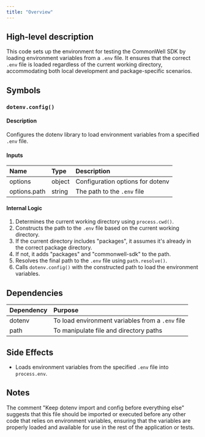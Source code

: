 ```yaml
---
title: "Overview"
---
```


## High-level description
This code sets up the environment for testing the CommonWell SDK by loading environment variables from a `.env` file. It ensures that the correct `.env` file is loaded regardless of the current working directory, accommodating both local development and package-specific scenarios.

## Symbols

### `dotenv.config()`
#### Description
Configures the dotenv library to load environment variables from a specified `.env` file.

#### Inputs
| Name | Type | Description |
|:-----|:-----|:------------|
| options | object | Configuration options for dotenv |
| options.path | string | The path to the `.env` file |

#### Internal Logic
1. Determines the current working directory using `process.cwd()`.
2. Constructs the path to the `.env` file based on the current working directory.
3. If the current directory includes "packages", it assumes it's already in the correct package directory.
4. If not, it adds "packages" and "commonwell-sdk" to the path.
5. Resolves the final path to the `.env` file using `path.resolve()`.
6. Calls `dotenv.config()` with the constructed path to load the environment variables.

## Dependencies
| Dependency | Purpose |
|:-----------|:--------|
| dotenv | To load environment variables from a `.env` file |
| path | To manipulate file and directory paths |

## Side Effects
- Loads environment variables from the specified `.env` file into `process.env`.

## Notes
The comment "Keep dotenv import and config before everything else" suggests that this file should be imported or executed before any other code that relies on environment variables, ensuring that the variables are properly loaded and available for use in the rest of the application or tests.